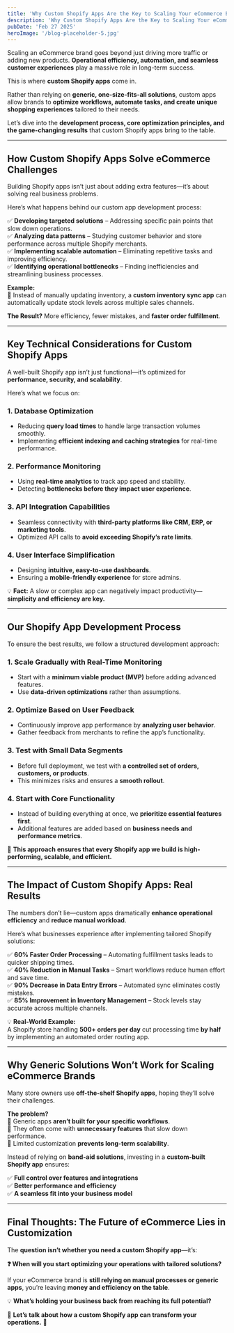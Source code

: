 ```yaml
---
title: 'Why Custom Shopify Apps Are the Key to Scaling Your eCommerce Brand'
description: 'Why Custom Shopify Apps Are the Key to Scaling Your eCommerce Brand'
pubDate: 'Feb 27 2025'
heroImage: '/blog-placeholder-5.jpg'
---
```


Scaling an eCommerce brand goes beyond just driving more traffic or adding new products. **Operational efficiency, automation, and seamless customer experiences** play a massive role in long-term success.  

This is where **custom Shopify apps** come in.  

Rather than relying on **generic, one-size-fits-all solutions**, custom apps allow brands to **optimize workflows, automate tasks, and create unique shopping experiences** tailored to their needs.  

Let’s dive into the **development process, core optimization principles, and the game-changing results** that custom Shopify apps bring to the table.  

---

## **How Custom Shopify Apps Solve eCommerce Challenges**  

Building Shopify apps isn’t just about adding extra features—it’s about solving real business problems.  

Here’s what happens behind our custom app development process:  

✅ **Developing targeted solutions** – Addressing specific pain points that slow down operations.  
✅ **Analyzing data patterns** – Studying customer behavior and store performance across multiple Shopify merchants.  
✅ **Implementing scalable automation** – Eliminating repetitive tasks and improving efficiency.  
✅ **Identifying operational bottlenecks** – Finding inefficiencies and streamlining business processes.  

**Example:**  
🔹 Instead of manually updating inventory, a **custom inventory sync app** can automatically update stock levels across multiple sales channels.  

**The Result?** More efficiency, fewer mistakes, and **faster order fulfillment**.  

---

## **Key Technical Considerations for Custom Shopify Apps**  

A well-built Shopify app isn’t just functional—it’s optimized for **performance, security, and scalability**.  

Here’s what we focus on:  

### **1. Database Optimization**  
- Reducing **query load times** to handle large transaction volumes smoothly.  
- Implementing **efficient indexing and caching strategies** for real-time performance.  

### **2. Performance Monitoring**  
- Using **real-time analytics** to track app speed and stability.  
- Detecting **bottlenecks before they impact user experience**.  

### **3. API Integration Capabilities**  
- Seamless connectivity with **third-party platforms like CRM, ERP, or marketing tools**.  
- Optimized API calls to **avoid exceeding Shopify’s rate limits**.  

### **4. User Interface Simplification**  
- Designing **intuitive, easy-to-use dashboards**.  
- Ensuring a **mobile-friendly experience** for store admins.  

💡 **Fact:** A slow or complex app can negatively impact productivity—**simplicity and efficiency are key.**  

---

## **Our Shopify App Development Process**  

To ensure the best results, we follow a structured development approach:  

### **1. Scale Gradually with Real-Time Monitoring**  
- Start with a **minimum viable product (MVP)** before adding advanced features.  
- Use **data-driven optimizations** rather than assumptions.  

### **2. Optimize Based on User Feedback**  
- Continuously improve app performance by **analyzing user behavior**.  
- Gather feedback from merchants to refine the app’s functionality.  

### **3. Test with Small Data Segments**  
- Before full deployment, we test with **a controlled set of orders, customers, or products**.  
- This minimizes risks and ensures a **smooth rollout**.  

### **4. Start with Core Functionality**  
- Instead of building everything at once, we **prioritize essential features first**.  
- Additional features are added based on **business needs and performance metrics**.  

🚀 **This approach ensures that every Shopify app we build is high-performing, scalable, and efficient.**  

---

## **The Impact of Custom Shopify Apps: Real Results**  

The numbers don’t lie—custom apps dramatically **enhance operational efficiency** and **reduce manual workload**.  

Here’s what businesses experience after implementing tailored Shopify solutions:  

✅ **60% Faster Order Processing** – Automating fulfillment tasks leads to quicker shipping times.  
✅ **40% Reduction in Manual Tasks** – Smart workflows reduce human effort and save time.  
✅ **90% Decrease in Data Entry Errors** – Automated sync eliminates costly mistakes.  
✅ **85% Improvement in Inventory Management** – Stock levels stay accurate across multiple channels.  

💡 **Real-World Example:**  
A Shopify store handling **500+ orders per day** cut processing time **by half** by implementing an automated order routing app.  

---

## **Why Generic Solutions Won’t Work for Scaling eCommerce Brands**  

Many store owners use **off-the-shelf Shopify apps**, hoping they’ll solve their challenges.  

**The problem?**  
🔹 Generic apps **aren’t built for your specific workflows**.  
🔹 They often come with **unnecessary features** that slow down performance.  
🔹 Limited customization **prevents long-term scalability**.  

Instead of relying on **band-aid solutions**, investing in a **custom-built Shopify app** ensures:  

✅ **Full control over features and integrations**  
✅ **Better performance and efficiency**  
✅ **A seamless fit into your business model**  

---

## **Final Thoughts: The Future of eCommerce Lies in Customization**  

The **question isn’t whether you need a custom Shopify app**—it’s:  

**❓ When will you start optimizing your operations with tailored solutions?**  

If your eCommerce brand is **still relying on manual processes or generic apps**, you’re leaving **money and efficiency on the table**.  

💡 **What’s holding your business back from reaching its full potential?**  

📩 **Let’s talk about how a custom Shopify app can transform your operations.** 🚀